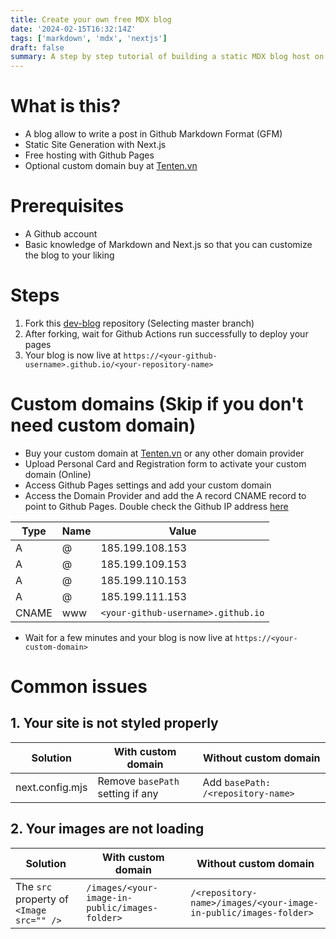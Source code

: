 ```yaml
---
title: Create your own free MDX blog
date: '2024-02-15T16:32:14Z'
tags: ['markdown', 'mdx', 'nextjs']
draft: false
summary: A step by step tutorial of building a static MDX blog host on Github Pages
---
```


# What is this?

- A blog allow to write a post in Github Markdown Format (GFM)
- Static Site Generation with Next.js
- Free hosting with Github Pages
- Optional custom domain buy at [Tenten.vn](https://tenten.vn/affiliate-tenten?p=VN&u=ngothiensinh)

# Prerequisites

- A Github account
- Basic knowledge of Markdown and Next.js so that you can customize the blog to your liking

# Steps

1. Fork this [dev-blog](https://github.com/ngothiensinh/dev-blog/fork) repository (Selecting master branch)
2. After forking, wait for Github Actions run successfully to deploy your pages
3. Your blog is now live at `https://<your-github-username>.github.io/<your-repository-name>`

# Custom domains (Skip if you don't need custom domain)

- Buy your custom domain at [Tenten.vn](https://tenten.vn/affiliate-tenten?p=VN&u=ngothiensinh) or any other domain provider
- Upload Personal Card and Registration form to activate your custom domain (Online)
- Access Github Pages settings and add your custom domain
- Access the Domain Provider and add the A record CNAME record to point to Github Pages. Double check the Github IP address [here](https://docs.github.com/en/pages/configuring-a-custom-domain-for-your-github-pages-site/managing-a-custom-domain-for-your-github-pages-site)

| Type  | Name | Value                              |
| ----- | ---- | ---------------------------------- |
| A     | @    | 185.199.108.153                    |
| A     | @    | 185.199.109.153                    |
| A     | @    | 185.199.110.153                    |
| A     | @    | 185.199.111.153                    |
| CNAME | www  | `<your-github-username>.github.io` |

- Wait for a few minutes and your blog is now live at `https://<your-custom-domain>`

# Common issues

## 1. Your site is not styled properly

| Solution        | With custom domain               | Without custom domain                  |
| --------------- | -------------------------------- | -------------------------------------- |
| next.config.mjs | Remove `basePath` setting if any | Add `basePath: /<repository-name>` |

## 2. Your images are not loading

| Solution                                 | With custom domain                             | Without custom domain                                            |
| ---------------------------------------- | ---------------------------------------------- | ---------------------------------------------------------------- |
| The `src` property of `<Image src="" />` | `/images/<your-image-in-public/images-folder>` | `/<repository-name>/images/<your-image-in-public/images-folder>` |
